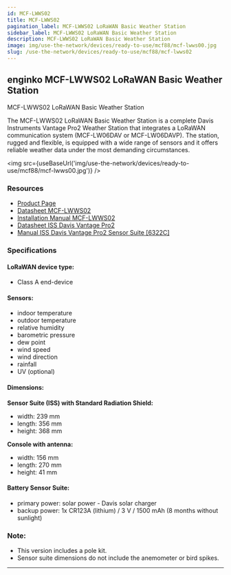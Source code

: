 ```yaml
---
id: MCF-LWWS02
title: MCF-LWWS02
pagination_label: MCF-LWWS02 LoRaWAN Basic Weather Station
sidebar_label: MCF-LWWS02 LoRaWAN Basic Weather Station
description: MCF-LWWS02 LoRaWAN Basic Weather Station
image: img/use-the-network/devices/ready-to-use/mcf88/mcf-lwws00.jpg
slug: /use-the-network/devices/ready-to-use/mcf88/mcf-lwws02
---
```



## enginko MCF-LWWS02 LoRaWAN Basic Weather Station

MCF-LWWS02 LoRaWAN Basic Weather Station

The MCF-LWWS02 LoRaWAN Basic Weather Station is a complete Davis Instruments Vantage Pro2 Weather Station
that integrates a LoRaWAN communication system (MCF-LW06DAV or MCF-LW06DAVP). The station, rugged and flexible,
is equipped with a wide range of sensors and it offers reliable weather data under the most demanding circumstances.

<img src={useBaseUrl('img/use-the-network/devices/ready-to-use/mcf88/mcf-lwws00.jpg')} />

### Resources

- [Product Page](https://enginko.com/en/solutions/weather-station-lorawan-mcf-lwws00/)
- [Datasheet MCF-LWWS02](https://enginko.com/wp-content/uploads/2020/09/enginko%C2%AE_datasheet_MCF-LWWS00-01-02-03_EN013W01.pdf)
- [Installation Manual MCF-LWWS02](https://www.enginko.com/support/doku.php?id=manual_mcf-lwws0x)
- [Datasheet ISS Davis Vantage Pro2](https://cdn.shopify.com/s/files/1/0515/5992/3873/files/6152_62_53_63_ss.pdf?v=1623783718)
- [Manual ISS Davis Vantage Pro2 Sensor Suite [6322C]](https://cdn.shopify.com/s/files/1/0515/5992/3873/files/07395-333_IM-6322C-6334.pdf)

### Specifications

#### LoRaWAN device type:
- Class A end-device

#### Sensors:

- indoor temperature
- outdoor temperature
- relative humidity
- barometric pressure
- dew point
- wind speed
- wind direction
- rainfall
- UV (optional)

#### Dimensions:

**Sensor Suite (ISS) with Standard Radiation Shield:**
- width: 239 mm
- length: 356 mm
- height: 368 mm

**Console with antenna:**
- width: 156 mm
- length: 270 mm
- height: 41 mm

#### Battery Sensor Suite:

- primary power: solar power - Davis solar charger
- backup power: 1x CR123A (lithium) / 3 V / 1500 mAh (8 months without sunlight)

### Note:

- This version includes a pole kit.
- Sensor suite dimensions do not include the anemometer or bird spikes.

---


